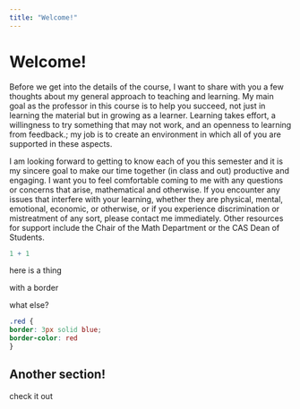 ```yaml
---
title: "Welcome!"
---
```


# Welcome! {.unnumbered}

Before we get into the details of the course, I want to share with you a few thoughts about my general approach to teaching and learning.  My main goal as the professor in this course is to help you succeed, not just in learning the material but in growing as a learner.  Learning takes effort, a willingness to try something that may not work, and an openness to learning from feedback.; my job is to create an environment in which all of you are supported in these aspects.

I am looking forward to getting to know each of you this semester and it is my sincere goal to make our time together (in class and out) productive and engaging.  I want you to feel comfortable coming to me with any questions or concerns that arise, mathematical and otherwise.   If you encounter any issues that interfere with your learning, whether they are physical, mental, emotional, economic, or otherwise, or if you experience discrimination or mistreatment of any sort, please contact me immediately.  Other resources for support include the Chair of the Math Department or the CAS Dean of Students.



```r
1 + 1
```

::: red
here is a thing

with a border

what else?
:::

\begin{tcolorbox}[colback=blue!7!white, before = \vspace{\baselineskip}]
\section{General Course Information}

is this included in the html output at all?  it seems not!
\end{tcolorbox}

```css
.red {
border: 3px solid blue;
border-color: red
}
```

## Another section!

check it out
